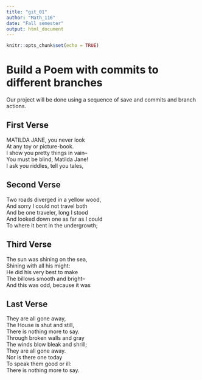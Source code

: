 ---
title: "git_01"
author: "Math_116"
date: "Fall semester"
output: html_document
---

```{r setup, include=FALSE}
knitr::opts_chunk$set(echo = TRUE)
```
# Build a Poem with commits to different branches
Our project will be done using a sequence of save and commits and branch actions.
<!-- Do not modify or change any text in "!--" bracketed areas such as this --- these are instructions to
you, if you change any of this the git program will notice it and compromise your git merging strategy !-->

## First Verse 
<!--Put the first five lines of a poem by Lewis Carrol in this section!--> 
MATILDA JANE, you never look  
 At any toy or picture-book.  
 I show you pretty things in vain–  
You must be blind, Matilda Jane!  
 I ask you riddles, tell you tales,  
 
## Second Verse
<!--Put the first five lines of a poem by Robert Frost here!-->
Two roads diverged in a yellow wood,  
 And sorry I could not travel both  
 And be one traveler, long I stood  
 And looked down one as far as I could  
 To where it bent in the undergrowth;  

## Third Verse
<!--Put the first two verses of The Walrus and the Carpenter here!-->
The sun was shining on the sea,   
 Shining with all his might:  
 He did his very best to make  
 The billows smooth and bright–  
And this was odd, because it was  

## Last Verse
<!--Put a short poem of your choice 8-20 lines,here!-->
They are all gone away,  
 The House is shut and still,  
 There is nothing more to say.  
 Through broken walls and gray  
 The winds blow bleak and shrill;  
 They are all gone away.  
 Nor is there one today  
 To speak them good or ill:  
 There is nothing more to say.  
 